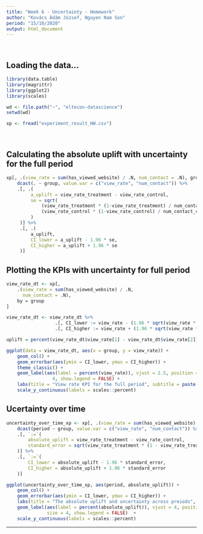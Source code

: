 ```yaml
---
title: "Week 6 - Uncertainty - Homework"
author: "Kovács Ádám József, Nguyen Nam Son"
period: "15/10/2020"
output: html_document
---
```


<br>

## Loading the data...

```r

library(data.table)
library(magrittr)
library(ggplot2)
library(scales)

wd <- file.path("~", "eltecon-datascience")
setwd(wd)

xp <- fread("experiment_result_HW.csv")

```

<br>

## Calculating the absolute uplift with uncertainty for the full period

```r

xp[, .(view_rate = sum(has_viewed_website) / .N, num_contact = .N), group] %>%
    dcast(. ~ group, value.var = c("view_rate", "num_contact")) %>%
    .[, .(
         a_uplift = view_rate_treatment - view_rate_control,
         se = sqrt(
             (view_rate_treatment * (1-view_rate_treatment) / num_contact_treatment) +
             (view_rate_control * (1-view_rate_control) / num_contact_control)
         )
     )] %>%
     .[, .(
         a_uplift,
         CI_lower = a_uplift - 1.96 * se,
         CI_higher = a_uplift + 1.96 * se
     )]

```

## Plotting the KPIs with uncertainty for full period

```r

view_rate_dt <- xp[,
    .(view_rate = sum(has_viewed_website) / .N,
      num_contact = .N),
    by = group
]

view_rate_dt <- view_rate_dt %>%
                  .[, CI_lower := view_rate - (1.96 * sqrt(view_rate * (1 - view_rate) / num_contact))] %>%
                  .[, CI_higher := view_rate + (1.96 * sqrt(view_rate * (1 - view_rate) / num_contact))]

uplift = percent(view_rate_dt$view_rate[1] - view_rate_dt$view_rate[2])

ggplot(data = view_rate_dt, aes(x = group, y = view_rate)) +
    geom_col() +
    geom_errorbar(aes(ymin = CI_lower, ymax = CI_higher)) +
    theme_classic() +
    geom_label(aes(label = percent(view_rate)), vjust = 2.5, position = position_dodge(0.9), color = "black", fontface = "bold", size =
                 4, show.legend = FALSE) +
    labs(title = "View rate KPI for the full period", subtitle = paste("The absolute uplift is", uplift), caption = "Made by Á.Kovács and S.N.Nguyen", x = NULL, y = "view rate") +
    scale_y_continuous(labels = scales::percent)

```

## Ucertainty over time

```r

uncertainty_over_time_xp <- xp[, .(view_rate = sum(has_viewed_website) / .N, num_contact = .N), .(period, group)] %>%
    dcast(period ~ group, value.var = c("view_rate", "num_contact")) %>%
    .[, `:=`(
        absolute_uplift = view_rate_treatment - view_rate_control,
        standard_error = sqrt(view_rate_treatment * (1 - view_rate_treatment) / num_contact_treatment + view_rate_control * (1 - view_rate_control) / num_contact_control)
    )] %>%
    .[, `:=`(
        CI_lower = absolute_uplift - 1.96 * standard_error,
        CI_higher = absolute_uplift + 1.96 * standard_error
    )]

ggplot(uncertainty_over_time_xp, aes(period, absolute_uplift)) +
    geom_col() +
    geom_errorbar(aes(ymin = CI_lower, ymax = CI_higher)) +
    labs(title = "The absolute uplift and uncertainty across preiods", subtitle = "Calculated for the view_rate KPI", x = "period", y = "Absolute uplift", caption = "Made by Á.Kovács and S.N.Nguyen") +
    geom_label(aes(label = percent(absolute_uplift)), vjust = 4, position = position_dodge(0.9), color = "black", fontface = "bold",
               size = 4, show.legend = FALSE)  +
    scale_y_continuous(labels = scales::percent)

```

***